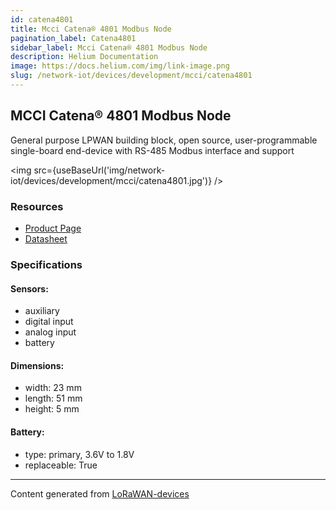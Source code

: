 ```yaml
---
id: catena4801
title: Mcci Catena® 4801 Modbus Node
pagination_label: Catena4801
sidebar_label: Mcci Catena® 4801 Modbus Node
description: Helium Documentation
image: https://docs.helium.com/img/link-image.png
slug: /network-iot/devices/development/mcci/catena4801
---
```



<LegacyContentBanner />

## MCCI Catena® 4801 Modbus Node

General purpose LPWAN building block, open source, user-programmable single-board end-device with
RS-485 Modbus interface and support

<img src={useBaseUrl('img/network-iot/devices/development/mcci/catena4801.jpg')} />

### Resources

- [Product Page](https://mcci.io/catena4801)
- [Datasheet](https://cdn.shopify.com/s/files/1/0873/5104/files/Catena4801-datasheet.pdf?v=1610922117)

### Specifications

#### Sensors:

- auxiliary
- digital input
- analog input
- battery

#### Dimensions:

- width: 23 mm
- length: 51 mm
- height: 5 mm

#### Battery:

- type: primary, 3.6V to 1.8V
- replaceable: True

---

Content generated from [LoRaWAN-devices](https://github.com/TheThingsNetwork/lorawan-devices)
